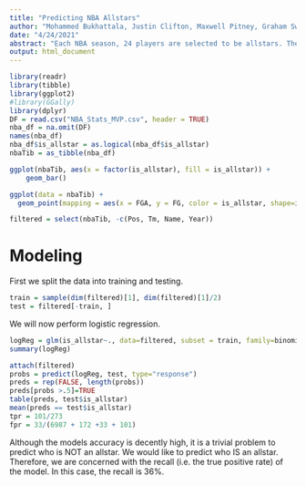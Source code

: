 ```yaml
---
title: "Predicting NBA Allstars"
author: "Mohammed Bukhattala, Justin Clifton, Maxwell Pitney, Graham Swain"
date: "4/24/2021"
abstract: "Each NBA season, 24 players are selected to be allstars. The selection process involves fans voting for players they would like to see. Players voted in by fans are selected as starters and then coaches select the 7 bench players. We offer several models for predicting if a player is an allstar based on various statistics tracked throughout the season."
output: html_document
---
```


```r
library(readr)
library(tibble)
library(ggplot2)
#library(GGally)
library(dplyr)
DF = read.csv("NBA_Stats_MVP.csv", header = TRUE)
nba_df = na.omit(DF)
names(nba_df)
nba_df$is_allstar = as.logical(nba_df$is_allstar)
nbaTib = as_tibble(nba_df)

ggplot(nbaTib, aes(x = factor(is_allstar), fill = is_allstar)) +
    geom_bar()
```
```r
ggplot(data = nbaTib) +
  geom_point(mapping = aes(x = FGA, y = FG, color = is_allstar, shape=is_allstar))
```
```r
filtered = select(nbaTib, -c(Pos, Tm, Name, Year))
```

# Modeling

First we split the data into training and testing.
```r
train = sample(dim(filtered)[1], dim(filtered)[1]/2)
test = filtered[-train, ]
```

We will now perform logistic regression.
```r
logReg = glm(is_allstar~., data=filtered, subset = train, family=binomial)
summary(logReg)
```


```r
attach(filtered)
probs = predict(logReg, test, type="response")
preds = rep(FALSE, length(probs))
preds[probs >.5]=TRUE
table(preds, test$is_allstar)
mean(preds == test$is_allstar)
tpr = 101/273
fpr = 33/(6987 + 172 +33 + 101)

```
Although the models accuracy is decently high, it is a trivial problem to predict who is NOT an allstar. We would like to predict who IS an allstar. Therefore, we are concerned with the recall (i.e. the true positive rate) of the model. In this case, the recall is 36%.




